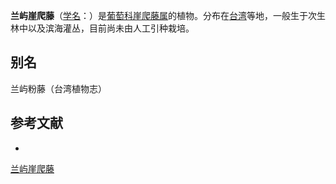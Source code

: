 {{Speciesbox
| name = 兰屿崖爬藤
| status = 
| status_system = 
| image =
| genus = Tetrastigma
| species = lanyuense
| authority = Chang
}}

'''兰屿崖爬藤'''（[[学名|学名]]：{{lang|la|''Tetrastigma lanyuense''}}）是[[葡萄科|葡萄科]][[崖爬藤属|崖爬藤属]]的植物。分布在[[台湾|台湾]]等地，一般生于次生林中以及滨海灌丛，目前尚未由人工引种栽培。

== 别名 ==
兰屿粉藤（台湾植物志）

== 参考文献 ==
<div class="references-small">
* {{cite web| url =http://www.bioinfo.cn/db05/KmzwSpecies.php?action=view&id=28895| title =兰屿崖爬藤| work =《中国高等植物数据库全库》| publisher =中国科学院微生物研究所| author =昆明植物研究所| accessdate =2009-02-26| deadurl =yes| archiveurl =https://web.archive.org/web/20160305012506/http://www.bioinfo.cn/db05/KmzwSpecies.php?action=view&id=28895| archivedate =2016-03-05}}
</div>
{{Taxonbar|from=Q10893569}}

[[Category:崖爬藤属|兰屿崖爬藤]]


{{植物小作品}}